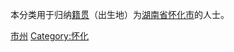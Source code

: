 {{Catnav|頁面分類|各種主題的頁面分類|依中国各省来作的分类|各地中国人|湖南人}}
{{Catnav|頁面分類|人物|各國人物|中国人|各地中国人|湖南人}}

本分类用于归纳[[籍贯|籍贯]]（出生地）为[[湖南省|湖南省]][[怀化市|怀化市]]的人士。

[[Category:湖南各市州人物|市州]]
[[Category:怀化|Category:怀化]]
